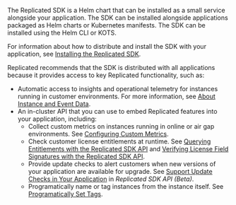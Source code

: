The Replicated SDK is a Helm chart that can be installed as a small service alongside your application. The SDK can be installed alongside applications packaged as Helm charts or Kubernetes manifests. The SDK can be installed using the Helm CLI or KOTS.

For information about how to distribute and install the SDK with your application, see [Installing the Replicated SDK](/vendor/replicated-sdk-installing).

Replicated recommends that the SDK is distributed with all applications because it provides access to key Replicated functionality, such as:

* Automatic access to insights and operational telemetry for instances running in customer environments. For more information, see [About Instance and Event Data](/vendor/instance-insights-event-data).
* An in-cluster API that you can use to embed Replicated features into your application, including:
  * Collect custom metrics on instances running in online or air gap environments. See [Configuring Custom Metrics](/vendor/custom-metrics).
  * Check customer license entitlements at runtime. See [Querying Entitlements with the Replicated SDK API](/vendor/licenses-reference-sdk) and [Verifying License Field Signatures with the Replicated SDK API](/vendor/licenses-verify-fields-sdk-api). 
  * Provide update checks to alert customers when new versions of your application are available for upgrade. See [Support Update Checks in Your Application](/reference/replicated-sdk-apis#support-update-checks-in-your-application) in _Replicated SDK API (Beta)_.
  * Programatically name or tag instances from the instance itself. See [Programatically Set Tags](/reference/replicated-sdk-apis#post-appinstance-tags). 
